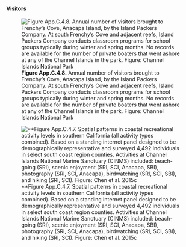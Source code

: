 #### Visitors

![**Figure App.C.4.8.** Annual number of visitors brought to Frenchy’s Cove, Anacapa Island, by the Island Packers Company. At south Frenchy’s Cove and adjacent reefs, Island Packers Company conducts classroom programs for school groups typically during winter and spring months. No records are available for the number of private boaters that went ashore at any of the Channel Islands in the park. Figure: Channel Islands National Park](../img/cinms_cr/App.C.4.8.Visitation_Frenchys.jpg)

![**Figure App.C.4.7. Spatial patterns in coastal recreational activity levels in southern California (all activity types combined). Based on a standing internet panel designed to be demographically representative and surveyed 4,492 individuals in select south coast region counties. Activities at Channel Islands National Marine Sanctuary (CINMS) included: beach-going (SRI), scenic enjoyment (SRI, SCI, Anacapa, SBI), photography (SRI, SCI, Anacapa), birdwatching (SRI, SCI, SBI), and hiking (SRI, SCI). Figure: Chen et al. 2015c](../img/cinms_cr/App.C.4.7_chen_recreation.jpg)
